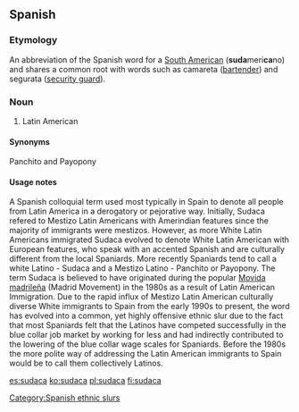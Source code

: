 ==Spanish==
{{rfc|Definition should probably be split into Definition and Usage notes. Etymology too long? (Severely) Biased definition?}}

===Etymology===
An abbreviation of the Spanish word for a [[South American]] ('''suda'''meri'''ca'''no) and shares a common root with words such as camareta ([[bartender]]) and segurata ([[security guard]]).

===Noun===
{{es-noun|mf}}

# {{context|offensive|derogatory|vulgar|slang|lang=es}} Latin American
====Synonyms==== 
Panchito and Payopony

====Usage notes====
A Spanish colloquial term used most typically in Spain to denote all people from Latin America in a derogatory or pejorative way. Initially, Sudaca refered to Mestizo Latin Americans with Amerindian features since the majority of immigrants were mestizos. However, as more White Latin Americans immigrated Sudaca evolved to denote White Latin American with European features, who speak with an accented Spanish and are culturally different from the local Spaniards. More recently Spaniards tend to call a white Latino - Sudaca and a Mestizo Latino - Panchito or Payopony. The term Sudaca is believed to have originated during the popular [[Movida madrileña]] (Madrid Movement) in the 1980s as a result of Latin American Immigration. Due to the rapid influx of Mestizo Latin American culturally diverse White immigrants to Spain from the early 1990s to present, the word has evolved into a common, yet highly offensive ethnic slur due to the fact that most Spaniards felt that the Latinos have competed successfully in the blue collar job market by working for less and had indirectly contributed to the lowering of the blue collar wage scales for Spaniards. Before the 1980s the more polite way of addressing the Latin American immigrants to Spain would be to call them collectively Latinos.

[[Category:Spanish ethnic slurs]]

[[es:sudaca]]
[[ko:sudaca]]
[[pl:sudaca]]
[[fi:sudaca]]
